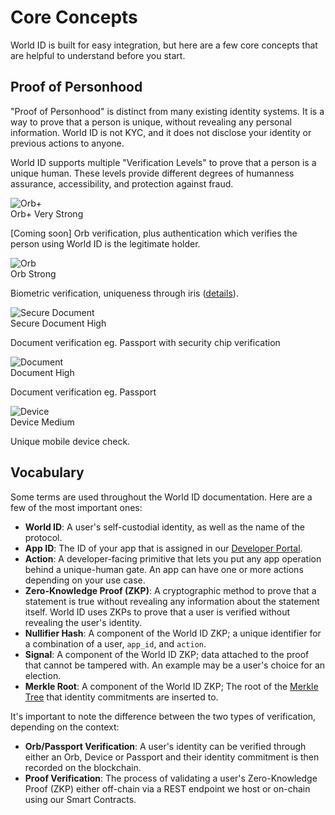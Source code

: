 # Core Concepts

World ID is built for easy integration, but here are a few core concepts that are helpful to understand before you start.

## Proof of Personhood

"Proof of Personhood" is distinct from many existing identity systems. It is a way to prove that a person is unique, without revealing any personal information. World ID is not KYC, and it does not disclose your identity or previous actions to anyone.

World ID supports multiple "Verification Levels" to prove that a person is a unique human. These levels provide different degrees of humanness assurance, accessibility, and protection against fraud.

<div className="space-y-4 mt-4">
  <div className="flex items-start gap-4 p-4 rounded-lg border border-gray-200">
    <img src="/icons/credential-face.svg" alt="Orb+" className="w-10 h-10 flex-shrink-0 mt-1" />
    <div className="flex-grow">
      <div className="flex items-center gap-4 mb-1">
        <span className="font-semibold">Orb+</span>
        <span className="text-sm text-gray-600">Very Strong</span>
      </div>
      <p className="text-sm text-gray-700">[Coming soon] Orb verification, plus authentication which verifies the person using World ID is the legitimate holder.</p>
    </div>
  </div>
  
  <div className="flex items-start gap-4 p-4 rounded-lg border border-gray-200">
    <img src="/icons/credential-orb.svg" alt="Orb" className="w-10 h-10 flex-shrink-0 mt-1" />
    <div className="flex-grow">
      <div className="flex items-center gap-4 mb-1">
        <span className="font-semibold">Orb</span>
        <span className="text-sm text-gray-600">Strong</span>
      </div>
      <p className="text-sm text-gray-700">Biometric verification, uniqueness through iris (<a href="https://world.org/blog/engineering/opening-orb-look-inside-worldcoin-biometric-imaging-device" className="text-blue-600 hover:underline">details</a>).</p>
    </div>
  </div>
  
  <div className="flex items-start gap-4 p-4 rounded-lg border border-gray-200">
    <img src="/icons/credential-passport-nfc.svg" alt="Secure Document" className="w-10 h-10 flex-shrink-0 mt-1" />
    <div className="flex-grow">
      <div className="flex items-center gap-4 mb-1">
        <span className="font-semibold">Secure Document</span>
        <span className="text-sm text-gray-600">High</span>
      </div>
      <p className="text-sm text-gray-700">Document verification eg. Passport with security chip verification</p>
    </div>
  </div>
  
  <div className="flex items-start gap-4 p-4 rounded-lg border border-gray-200">
    <img src="/icons/credential-passport.svg" alt="Document" className="w-10 h-10 flex-shrink-0 mt-1" />
    <div className="flex-grow">
      <div className="flex items-center gap-4 mb-1">
        <span className="font-semibold">Document</span>
        <span className="text-sm text-gray-600">High</span>
      </div>
      <p className="text-sm text-gray-700">Document verification eg. Passport</p>
    </div>
  </div>
  
  <div className="flex items-start gap-4 p-4 rounded-lg border border-gray-200">
    <img src="/icons/credential-phone.svg" alt="Device" className="w-10 h-10 flex-shrink-0 mt-1" />
    <div className="flex-grow">
      <div className="flex items-center gap-4 mb-1">
        <span className="font-semibold">Device</span>
        <span className="text-sm text-gray-600">Medium</span>
      </div>
      <p className="text-sm text-gray-700">Unique mobile device check.</p>
    </div>
  </div>
</div>

## Vocabulary

Some terms are used throughout the World ID documentation. Here are a few of the most important ones:

- **World ID**: A user's self-custodial identity, as well as the name of the protocol.
- **App ID**: The ID of your app that is assigned in our [Developer Portal](https://developer.worldcoin.org/).
- **Action**: A developer-facing primitive that lets you put any app operation behind a unique-human gate. An app can have one or more actions depending on your use case.
- **Zero-Knowledge Proof (ZKP)**: A cryptographic method to prove that a statement is true without revealing any information about the statement itself. World ID uses ZKPs to prove that a user is verified without revealing the user's identity.
- **Nullifier Hash**: A component of the World ID ZKP; a unique identifier for a combination of a user, `app_id`, and `action`.
- **Signal**: A component of the World ID ZKP; data attached to the proof that cannot be tampered with. An example may be a user's choice for an election.
- **Merkle Root**: A component of the World ID ZKP; The root of the [Merkle Tree](https://en.wikipedia.org/wiki/Merkle_tree) that identity commitments are inserted to.  

It's important to note the difference between the two types of verification, depending on the context:
- **Orb/Passport Verification**: A user's identity can be verified through either an Orb, Device or Passport and their identity commitment is then recorded on the blockchain. 
- **Proof Verification**: The process of validating a user's Zero-Knowledge Proof (ZKP) either off-chain via a REST endpoint we host or on-chain using our Smart Contracts.